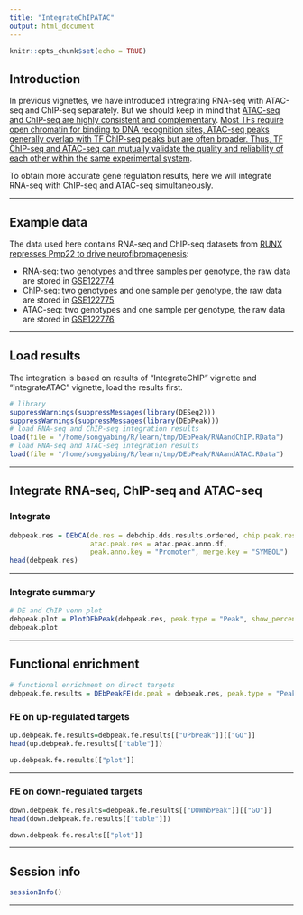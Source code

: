 ```yaml
---
title: "IntegrateChIPATAC"
output: html_document
---
```


```r
knitr::opts_chunk$set(echo = TRUE)
```



## Introduction
In previous vignettes, we have introduced intregrating RNA-seq with ATAC-seq and ChIP-seq separately. But we should keep in mind that [ATAC-seq and ChIP-seq are highly consistent and complementary](https://doi.org/10.1093/bib/bbac061). [Most TFs require open chromatin for binding to DNA recognition sites, ATAC-seq peaks generally overlap with TF ChIP-seq peaks but are often broader. Thus, TF ChIP-seq and ATAC-seq can mutually validate the quality and reliability of each other within the same experimental system](https://genomebiology.biomedcentral.com/articles/10.1186/s13059-020-1929-3).

To obtain more accurate gene regulation results, here we will integrate RNA-seq with ChIP-seq and ATAC-seq simultaneously.

<hr />

## Example data
The data used here contains RNA-seq and ChIP-seq datasets from [RUNX represses Pmp22 to drive neurofibromagenesis](https://www.science.org/doi/10.1126/sciadv.aau8389): 

* RNA-seq: two genotypes and three samples per genotype, the raw data are stored in [GSE122774](https://www.ncbi.nlm.nih.gov/geo/query/acc.cgi?acc=GSE122774)
* ChIP-seq: two genotypes and one sample per genotype, the raw data are stored in [GSE122775](https://www.ncbi.nlm.nih.gov/geo/query/acc.cgi?acc=GSE122775)
* ATAC-seq: two genotypes and one sample per genotype, the raw data are stored in [GSE122776](https://www.ncbi.nlm.nih.gov/geo/query/acc.cgi?acc=GSE122776)

<hr />

## Load results
The integration is based on results of "IntegrateChIP" vignette and "IntegrateATAC" vignette, load the results first.
```r
# library
suppressWarnings(suppressMessages(library(DESeq2)))
suppressWarnings(suppressMessages(library(DEbPeak)))
# load RNA-seq and ChIP-seq integration results
load(file = "/home/songyabing/R/learn/tmp/DEbPeak/RNAandChIP.RData")
# load RNA-seq and ATAC-seq integration results
load(file = "/home/songyabing/R/learn/tmp/DEbPeak/RNAandATAC.RData")
```

<hr />

## Integrate RNA-seq, ChIP-seq and ATAC-seq
### Integrate
```r
debpeak.res = DEbCA(de.res = debchip.dds.results.ordered, chip.peak.res = peak.anno.df,
                    atac.peak.res = atac.peak.anno.df,
                    peak.anno.key = "Promoter", merge.key = "SYMBOL")
head(debpeak.res)
```

<hr />

### Integrate summary
```r
# DE and ChIP venn plot
debpeak.plot = PlotDEbPeak(debpeak.res, peak.type = "Peak", show_percentage=FALSE)
debpeak.plot
```

<hr />

## Functional enrichment
```r
# functional enrichment on direct targets
debpeak.fe.results = DEbPeakFE(de.peak = debpeak.res, peak.type = "Peak", gene.type = "ENTREZID", species="Mouse",save = F)
```

### FE on up-regulated targets 
```r
up.debpeak.fe.results=debpeak.fe.results[["UPbPeak"]][["GO"]]
head(up.debpeak.fe.results[["table"]])

up.debpeak.fe.results[["plot"]]
```

<hr />

### FE on down-regulated targets
```r
down.debpeak.fe.results=debpeak.fe.results[["DOWNbPeak"]][["GO"]]
head(down.debpeak.fe.results[["table"]])

down.debpeak.fe.results[["plot"]]
```

<hr />

## Session info
```r
sessionInfo()
```

<hr />






